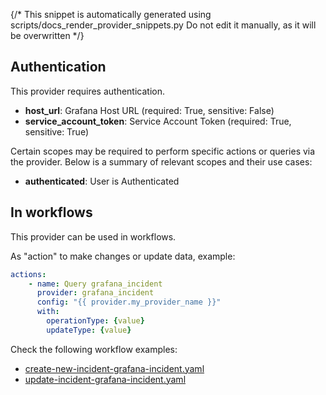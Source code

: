 {/* This snippet is automatically generated using scripts/docs_render_provider_snippets.py 
Do not edit it manually, as it will be overwritten */}

## Authentication
This provider requires authentication.
- **host_url**: Grafana Host URL (required: True, sensitive: False)
- **service_account_token**: Service Account Token (required: True, sensitive: True)

Certain scopes may be required to perform specific actions or queries via the provider. Below is a summary of relevant scopes and their use cases:
- **authenticated**: User is Authenticated  



## In workflows

This provider can be used in workflows.



As "action" to make changes or update data, example:
```yaml
actions:
    - name: Query grafana_incident
      provider: grafana_incident
      config: "{{ provider.my_provider_name }}"
      with:
        operationType: {value}  
        updateType: {value}  
```




Check the following workflow examples:
- [create-new-incident-grafana-incident.yaml](https://github.com/keephq/keep/blob/main/examples/workflows/create-new-incident-grafana-incident.yaml)
- [update-incident-grafana-incident.yaml](https://github.com/keephq/keep/blob/main/examples/workflows/update-incident-grafana-incident.yaml)

